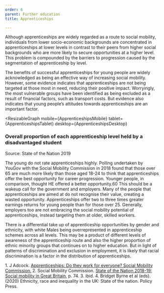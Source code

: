 ```yaml
---
order: 6
parent: Further education
title: Apprenticeships

---
```



<div>

Although apprenticeships are widely regarded as a route to social mobility,
individuals from lower socio-economic backgrounds are concentrated in
apprenticeships at lower levels in contrast to their peers from higher social
backgrounds who are more likely to secure opportunities at a higher level. This
problem is compounded by the barriers to progression caused by the segmentation
of apprenticeship by level.

The benefits of successful apprenticeships for young people are widely
acknowledged as being an effective way of increasing social mobility. However,
some evidence indicates that apprenticeships are not being targeted at those
most in need, reducing their positive impact.<FootnoteLink text="1"/>
Worryingly, the most vulnerable groups have been identified as being excluded as
a result of financial factors, such as transport costs. But evidence also
indicates that young people’s attitudes towards apprenticeships are an important
factor.

</div>

<ResearchImage imageName="apprenticeships.jpg" />

<ResizableGraph
  mobile={ApprenticeshipsMobile}
  tablet={ApprenticeshipsTablet}
  desktop={ApprenticeshipsDesktop}
>
  ### Overall proportion of each apprenticeship level held by a disadvantaged student

Source: State of the Nation 2019<FootnoteLink text="2" />

</ResizableGraph>

The young do not rate apprenticeships highly. Polling undertaken by YouGov with
the Social Mobility Commission in 2018 found that those over 65 are much more
likely than those aged 18-24 to think that apprenticeships offer the best
opportunity for career progression. Younger people, in comparison, thought HE
offered a better opportunity.60 This should be a wakeup call for the government
and employers. Many of the people that apprenticeships are aimed at do not
recognise their value, creating a wasted opportunity. Apprenticeships offer two
to three times greater earnings returns for young people than for those over 25.
Generally, employers too are not embracing the social mobility potential of
apprenticeships, instead targeting them at older, skilled workers.<FootnoteLink
text="3"/> 

There is a differential take up of apprenticeship opportunities by gender and
ethnicity, with white Males being overrepresented in apprenticeship schemes
across all levels. This may be a product of different levels of awareness of the
apprenticeship route and also the higher proportion of ethnic minority groups
that continues on to higher education. But in light of patterns of
discrimination and exclusion in employment, it is likely that racial
discrimination is a factor in the distribution of apprenticeships.<FootnoteLink
text="4"/>

<Footnotes>
	1. J Adcock. <a href="https://www.youthemployment.org.uk/apprenticehips-and-social-mobility-do-they-work-for-everyone/">Apprenticeships: Do they work for everyone? Social Mobility Commission.</a>
  2. Social Mobility Commission. <a href="https://assets.publishing.service.gov.uk/government/uploads/system/uploads/attachment_data/file/798404/SMC_State_of_the_Nation_Report_2018-19.pdf">State of the Nation 2018-19: Social mobility in Great Britain</a>, p. 74.
	3. ibid.
	4. Bridget Byrne et al (eds). (2020) Ethnicity, race and inequality in the UK: State of the nation. Policy Press.
</Footnotes>
